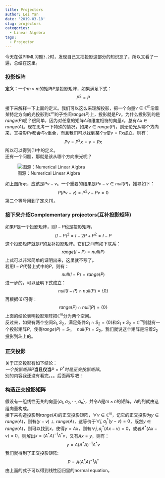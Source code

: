 ```yaml
---
title: Projectors
author: Lei Yan
date: '2019-03-18'
slug: projectors
categories:
  - Linear Algebra
tags:
  - Projector
---
```

今天在做PRML习题`3.2`时，发现自己又把投影这部分的知识忘了，所以又看了一遍，总结在这里。  

### 投影矩阵
**定义：**一个$m \times m$的矩阵$P$是投影矩阵，如果满足下式：
$$
P^2 = P \tag{1}
$$

接下来解释一下上面的定义。我们可以这么来理解投影，把一个向量$v \in \mathbb{C}^m$沿着某特定方向的光投影到$\mathbb{C}^m$的子空间$range(P)$上，投影就是$Pv$。为什么投影到的是$range(P)$呢？很简单，因为对任意的矩阵$A$和维度相符的向量$x$，总有$Ax \in range(A)$。现在思考一下特殊的情况，如果$v \in range(P)$，则无论光从哪个方向来，其投影$Pv$都会与$v$重合，而且我们可以找到某个$x$使$v = Px$成立，则有：
$$
Pv = P^2x = v = Px \tag{2}
$$
所以可以得到$(1)$中的定义。   
还有一个问题，那就是该从哪个方向来光呢？
<div align=center>
![图源：Numerical Linear Algbra](https://s2.ax1x.com/2019/03/18/AmvLrD.png)
</div>
如上图所示，应该是$Pv - v$。一个重要的结果是$Pv - v \in null(P)$，推导如下：
$$
P(Pv - v) = P^2v - Pv = 0 \tag{3}
$$
第二个等号用到了定义$(1)$。

### 接下来介绍**Complementary projectors(互补投影矩阵)**  

如果$P$是一个投影矩阵，则$I - P$也是投影矩阵，
$$
(I - P)^2 = I - 2P + P^2 = I - P \tag{4}
$$
这个投影矩阵就是$P$的互补投影矩阵。它们之间有如下联系：
$$
range(I - P) = null(P) \tag{5}
$$
上式可以非常简单的证明出来，这里就不写了。    
若用$I - P$代替上式中的$P$，则有：
$$
null(I - P) = range(P) \tag{6}
$$
进一步的，可以证明下式成立：
$$
null(I - P) \cap null(P) = \{0\} \tag{7}
$$
再根据$(6)$可得：
$$
range(P) \cap null(P) = \{0\} \tag{8}
$$
上面的结论表明投影矩阵把$\mathbb{C}^m$分为两个空间。  
反过来，如果有两个空间$S_1, S_2$，满足条件$S_1 \cap S_2 = \{0\}$和$S_1 + S_2 =  \mathbb{C}^m$则就有一个投影矩阵$P$，使得$range(P) = S_1, \quad null(P) = S_2$。我们就说这个矩阵是沿着$S_2$投影到$S_1$上的。  

### 正交投影
关于正交投影有如下结论：   
*一个投影矩阵*$P$**当且仅当**$P = P^*$*时是正交投影矩阵*。   
别的内容我还没有看完。。。后面再写吧！     

### 构造正交投影矩阵
假设有一组线性无关的向量$\{a_1, a_2, \cdots, a_n\}$，并令$A$是$m \times n$的矩阵，$A$的列就由这组向量构成。   
接下来构造投影到$range(A)$的正交投影矩阵，$\forall v \in \mathbb{C}^m$，记它的正交投影为$y \in range(A)$，则有$(y - v) \perp range(A)$，这等价于$\forall j, a_j^*(y - v) = 0$，既然$y \in range(A)$，则可以找到$x$，使得$y = Ax$，则有$\forall j, a_j^*(Ax - v) = 0$，或者$A^*(Ax - v) = 0$，则解出$x = (A^*A)^{-1}A^*v$，又有$Ax = y$，则有：
$$
y = A(A^*A)^{-1}A^*v \tag{9}
$$
我们就得到了正交投影矩阵:
$$
P = A(A^*A)^{-1}A^* \tag{10}
$$
由上面的式子可以得到线性回归里的normal equation。




















